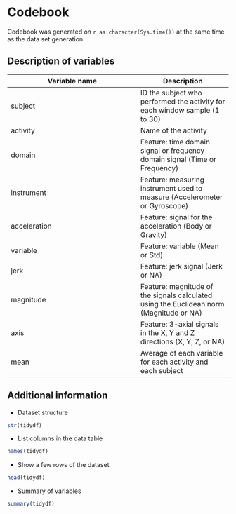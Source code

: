 Codebook
========
Codebook was generated on `r as.character(Sys.time())` at the same time as the data set generation.

Description of variables
------------------------

Variable name    | Description
-----------------|------------
subject          | ID the subject who performed the activity for each window sample (1 to 30)
activity         | Name of the activity
domain       	 | Feature: time domain signal or frequency domain signal (Time or Frequency)
instrument   	 | Feature: measuring instrument used to measure (Accelerometer or Gyroscope)
acceleration 	 | Feature: signal for the acceleration (Body or Gravity)
variable     	 | Feature: variable (Mean or Std)
jerk         	 | Feature: jerk signal (Jerk or NA)
magnitude    	 | Feature: magnitude of the signals calculated using the Euclidean norm (Magnitude or NA)
axis         	 | Feature: 3-axial signals in the X, Y and Z directions (X, Y, Z, or NA)
mean        	 | Average of each variable for each activity and each subject



Additional information
----------------------

* Dataset structure

```r
str(tidydf)
```

* List columns in the data table

```r
names(tidydf)
```

* Show a few rows of the dataset

```r
head(tidydf)
```

* Summary of variables

```r
summary(tidydf)
```

